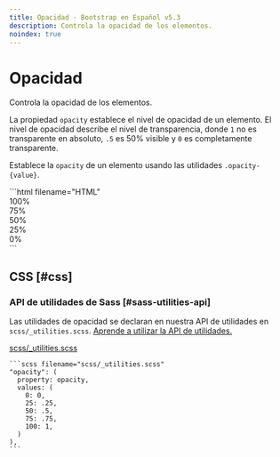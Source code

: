 ```yaml
---
title: Opacidad · Bootstrap en Español v5.3
description: Controla la opacidad de los elementos.
noindex: true
---
```


# Opacidad

Controla la opacidad de los elementos.

<MainBanner />

La propiedad `opacity` establece el nivel de opacidad de un elemento. El nivel de opacidad describe el nivel de transparencia, donde `1` no es transparente en absoluto, `.5` es 50% visible y `0` es completamente transparente.

Establece la `opacity` de un elemento usando las utilidades `.opacity-{value}`.

<DemoIframe path="/demos/bootstrap/5.3/utilities/opacity/index.html">
    ```html filename="HTML"
    <div class="opacity-100 p-3 m-2 bg-primary text-light fw-bold rounded">100%</div>
    <div class="opacity-75 p-3 m-2 bg-primary text-light fw-bold rounded">75%</div>
    <div class="opacity-50 p-3 m-2 bg-primary text-light fw-bold rounded">50%</div>
    <div class="opacity-25 p-3 m-2 bg-primary text-light fw-bold rounded">25%</div>
    <div class="opacity-0 p-3 m-2 bg-primary text-light fw-bold rounded">0%</div>
    ```
</DemoIframe>

CSS [#css]
-----------

### API de utilidades de Sass [#sass-utilities-api]

Las utilidades de opacidad se declaran en nuestra API de utilidades en `scss/_utilities.scss`. [Aprende a utilizar la API de utilidades.](/bootstrap/5.3/utilities/api/#using-the-api)

[scss/_utilities.scss](https://github.com/twbs/bootstrap/blob/v5.3.2/scss/_utilities.scss)

    ```scss filename="scss/_utilities.scss"
    "opacity": (
      property: opacity,
      values: (
        0: 0,
        25: .25,
        50: .5,
        75: .75,
        100: 1,
      )
    ),
    ```

<ContentSuggestion />
